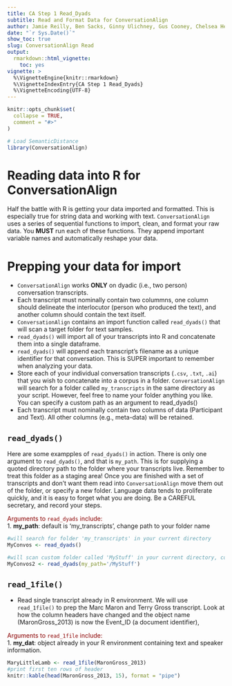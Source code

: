 ```yaml
---
title: CA Step 1 Read_Dyads
subtitle: Read and Format Data for ConversationAlign
author: Jamie Reilly, Ben Sacks, Ginny Ulichney, Gus Cooney, Chelsea Helion
date: "`r Sys.Date()`"
show_toc: true
slug: ConversationAlign Read
output:
  rmarkdown::html_vignette:
    toc: yes
vignette: >
  %\VignetteEngine{knitr::rmarkdown}
  %\VignetteIndexEntry{CA Step 1 Read_Dyads}
  %\VignetteEncoding{UTF-8}
---
```


```r
knitr::opts_chunk$set(
  collapse = TRUE,
  comment = "#>"
)
```

```r
# Load SemanticDistance
library(ConversationAlign)
```

# Reading data into R for ConversationAlign
Half the battle with R is getting your data imported and formatted. This is especially true for string data and working with text. `ConversationAlign` uses a series of sequential functions to import, clean, and format your raw data. You **MUST** run each of these functions. They append important variable names and automatically reshape your data. <br>

# Prepping your data for import
- `ConversationAlign` works **ONLY** on dyadic (i.e., two person) conversation transcripts. 
- Each transcript must nominally contain two colummns, one column should delineate the interlocutor (person who produced the text), and another column should contain the text itself.
- `ConversationAlign` contains an import function called `read_dyads()` that will scan a target folder for text samples.
- `read_dyads()` will import all of your transcripts into R and concatenate them into a single dataframe.
-  `read_dyads()` will append each transcript's filename as a unique identifier for that conversation. This is SUPER important to remember when analyzing your data.
- Store each of your individual conversation transcripts (`.csv`, `.txt`, `.ai`) that you wish to concatenate into a corpus in a folder. `ConversationAlign` will search for a folder called `my_transcripts` in the same directory as your script.  However, feel free to name your folder anything you like. You can specify a custom path as an argument to read_dyads()
- Each transcript must nominally contain two columns of data (Participant and Text). All other columns (e.g., meta-data) will be retained. 

## `read_dyads()`  
Here are some exampples of `read_dyads()` in action. There is only one argument to `read_dyads()`, and that is `my_path`. This is for supplying a quoted directory path to the folder where your transcripts live. Remember to treat this folder as a staging area!  Once you are finished with a set of transcripts and don't want them read into `ConversationAlign` move them out of the folder, or specify a new folder.  Language data tends to proliferate quickly, and it is easy to forget what you are doing. Be a CAREFUL secretary, and record your steps.

<span style="color: darkred;">Arguments to `read_dyads` include:</span>  <br>
1. **my_path**: default is 'my_transcripts', change path to your folder name<br>
```r
#will search for folder 'my_transcripts' in your current directory
MyConvos <- read_dyads()

#will scan custom folder called 'MyStuff' in your current directory, concatenating all files in that folder into a single dataframe
MyConvos2 <- read_dyads(my_path='/MyStuff')
```

## `read_1file()`
- Read single transcript already in R environment. We will use `read_1file()` to prep the Marc Maron and Terry Gross transcript. Look at how the column headers have changed and the object name (MaronGross_2013) is now the Event_ID (a document identifier), <br>

<span style="color: darkred;">Arguments to `read_1file` include:</span>  <br>
1. **my_dat**: object already in your R environment containing text and speaker information.
```r
MaryLittleLamb <- read_1file(MaronGross_2013)
#print first ten rows of header
knitr::kable(head(MaronGross_2013, 15), format = "pipe")
```
<br>
